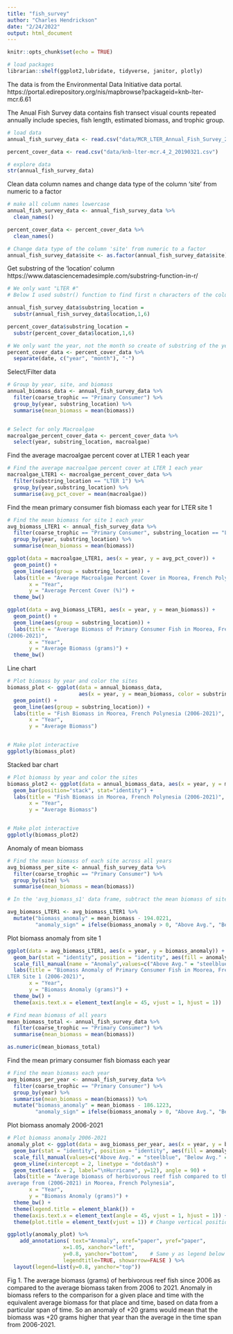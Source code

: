 ```yaml
---
title: "fish_survey"
author: "Charles Hendrickson"
date: "2/24/2022"
output: html_document
---
```


```r
knitr::opts_chunk$set(echo = TRUE)
```


```r
# load packages
librarian::shelf(ggplot2,lubridate, tidyverse, janitor, plotly)
```


The data is from the Environmental Data Initiative data portal. https://portal.edirepository.org/nis/mapbrowse?packageid=knb-lter-mcr.6.61

The Anual Fish Survey data contains fish transect visual counts repeated annually include species, fish length, estimated biomass, and trophic group.
```r
# load data
annual_fish_survey_data <- read.csv("data/MCR_LTER_Annual_Fish_Survey_20220119.csv")

percent_cover_data <- read.csv("data/knb-lter-mcr.4_2_20190321.csv")

```


```r
# explore data
str(annual_fish_survey_data)
```

Clean data column names and change data type of the column 'site' from numeric to a factor
```r
# make all column names lowercase 
annual_fish_survey_data <- annual_fish_survey_data %>%
  clean_names()

percent_cover_data <- percent_cover_data %>% 
  clean_names()

# Change data type of the column 'site' from numeric to a factor
annual_fish_survey_data$site <- as.factor(annual_fish_survey_data$site)


```

Get substring of the 'location' column 
https://www.datasciencemadesimple.com/substring-function-in-r/

```r
# We only want "LTER #" 
# Below I used substr() function to find first n characters of the column in R. substr() function takes column name, starting position and length of the strings as argument, which will return the substring of the specific column as shown below.

annual_fish_survey_data$substring_location = 
  substr(annual_fish_survey_data$location,1,6)

percent_cover_data$substring_location = 
  substr(percent_cover_data$location,1,6)

# We only want the year, not the month so create of substring of the year column. 
percent_cover_data <- percent_cover_data %>%
  separate(date, c("year", "month"), "-")

```


Select/Filter data 
```r
# Group by year, site, and biomass
annual_biomass_data <- annual_fish_survey_data %>%
  filter(coarse_trophic == "Primary Consumer") %>% 
  group_by(year, substring_location) %>%
  summarise(mean_biomass = mean(biomass))


# Select for only Macroalgae 
macroalgae_percent_cover_data <- percent_cover_data %>% 
  select(year, substring_location, macroalgae)

```


Find the average macroalgae percent cover at LTER 1 each year 
```r
# Find the average macroalgae percent cover at LTER 1 each year 
macroalgae_LTER1 <- macroalgae_percent_cover_data %>% 
  filter(substring_location == "LTER 1") %>% 
  group_by(year,substring_location) %>% 
  summarise(avg_pct_cover = mean(macroalgae))

```

Find the mean primary consumer fish biomass each year for LTER site 1
```r
# Find the mean biomass for site 1 each year 
avg_biomass_LTER1 <- annual_fish_survey_data %>%
  filter(coarse_trophic == "Primary Consumer", substring_location == "LTER 1") %>% 
  group_by(year, substring_location) %>%
  summarise(mean_biomass = mean(biomass))
```


```r
ggplot(data = macroalgae_LTER1, aes(x = year, y = avg_pct_cover)) +
  geom_point() + 
  geom_line(aes(group = substring_location)) +
  labs(title = "Average Macroalgae Percent Cover in Moorea, French Polynesia (2006-2021)",
       x = "Year",
       y = "Average Percent Cover (%)") +
  theme_bw()
```


```r
ggplot(data = avg_biomass_LTER1, aes(x = year, y = mean_biomass)) +
  geom_point() +
  geom_line(aes(group = substring_location)) +
  labs(title = "Average Biomass of Primary Consumer Fish in Moorea, French Polynesia 
(2006-2021)",
       x = "Year",
       y = "Average Biomass (grams)") +
  theme_bw()
```


Line chart 
```r
# Plot biomass by year and color the sites
biomass_plot <- ggplot(data = annual_biomass_data, 
                       aes(x = year, y = mean_biomass, color = substring_location)) +
  geom_point() + 
  geom_line(aes(group = substring_location)) +
  labs(title = "Fish Biomass in Moorea, French Polynesia (2006-2021)",
       x = "Year",
       y = "Average Biomass")


# Make plot interactive 
ggplotly(biomass_plot)
```


Stacked bar chart 
```r
# Plot biomass by year and color the sites
biomass_plot2 <- ggplot(data = annual_biomass_data, aes(x = year, y = mean_biomass, fill = substring_location)) +
  geom_bar(position="stack", stat="identity") +
  labs(title = "Fish Biomass in Moorea, French Polynesia (2006-2021)",
       x = "Year",
       y = "Average Biomass")


# Make plot interactive 
ggplotly(biomass_plot2)
```


Anomaly of mean biomass  
```r
# Find the mean biomass of each site across all years 
avg_biomass_per_site <- annual_fish_survey_data %>%
  filter(coarse_trophic == "Primary Consumer") %>% 
  group_by(site) %>%
  summarise(mean_biomass = mean(biomass))

# In the 'avg_biomass_s1' data frame, subtract the mean biomass of site 1 across all years 'avg_biomass_total$mean_biomass'by the mean biomass for site 1 each year (Normalize the site 1 data to make an anomaly)

avg_biomass_LTER1 <- avg_biomass_LTER1 %>% 
  mutate("biomass_anomaly" = mean_biomass - 194.0221,
         "anomaly_sign" = ifelse(biomass_anomaly > 0, "Above Avg.", "Below Avg."))

```

Plot biomass anomaly from site 1 
```r
ggplot(data = avg_biomass_LTER1, aes(x = year, y = biomass_anomaly)) +
  geom_bar(stat = "identity", position = "identity", aes(fill = anomaly_sign)) +
  scale_fill_manual(name = "Anomaly",values=c("Above Avg." = "steelblue", "Below Avg." = "firebrick1")) +
  labs(title = "Biomass Anomaly of Primary Consumer Fish in Moorea, French Polynesia 
LTER Site 1 (2006-2021)",
       x = "Year",
       y = "Biomass Anomaly (grams)") +
  theme_bw() +
  theme(axis.text.x = element_text(angle = 45, vjust = 1, hjust = 1))
```



```r
# Find mean biomass of all years 
mean_biomass_total <- annual_fish_survey_data %>% 
  filter(coarse_trophic == "Primary Consumer") %>% 
  summarise(mean_biomass = mean(biomass))

as.numeric(mean_biomass_total)
```

Find the mean primary consumer fish biomass each year 
```r
# Find the mean biomass each year 
avg_biomass_per_year <- annual_fish_survey_data %>%
  filter(coarse_trophic == "Primary Consumer") %>% 
  group_by(year) %>%
  summarise(mean_biomass = mean(biomass)) %>% 
  mutate("biomass_anomaly" = mean_biomass - 186.1223,
         "anomaly_sign" = ifelse(biomass_anomaly > 0, "Above Avg.", "Below Avg."))
```


Plot biomass anomaly 2006-2021
```r
# Plot biomass anomaly 2006-2021
anomaly_plot <- ggplot(data = avg_biomass_per_year, aes(x = year, y = biomass_anomaly)) +
  geom_bar(stat = "identity", position = "identity", aes(fill = anomaly_sign)) +
  scale_fill_manual(values=c("Above Avg." = "steelblue", "Below Avg." = "firebrick1")) +
  geom_vline(xintercept = 2, linetype = "dotdash") +
  geom_text(aes(x = 2, label="\nHurricane", y=12), angle = 90) +
  labs(title = "Average biomass of herbivorous reef fish compared to the long-term 
average from (2006-2021) in Moorea, French Polynesia",
       x = "Year",
       y = "Biomass Anomaly (grams)") +
  theme_bw() +
  theme(legend.title = element_blank()) +
  theme(axis.text.x = element_text(angle = 45, vjust = 1, hjust = 1)) +
  theme(plot.title = element_text(vjust = 1)) # Change vertical position

ggplotly(anomaly_plot) %>% 
    add_annotations( text="Anomaly", xref="paper", yref="paper",
                  x=1.05, xanchor="left",
                  y=0.8, yanchor="bottom",    # Same y as legend below
                  legendtitle=TRUE, showarrow=FALSE ) %>%
  layout(legend=list(y=0.8, yanchor="top"))

```

Fig 1. The average biomass (grams) of herbivorous reef fish since 2006 as compared to the average biomass taken from 2006 to 2021. Anomaly in biomass refers to the comparison for a given place and time with the equivalent average biomass for that place and time, based on data from a particular span of time. So an anomaly of +20 grams would mean that the biomass was +20 grams higher that year than the average in the time span from 2006-2021. 




























